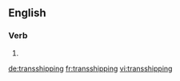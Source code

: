 ==English==

===Verb===
{{head|en|present participle}}

# {{present participle of|transship|lang=en}}

[[de:transshipping]]
[[fr:transshipping]]
[[vi:transshipping]]